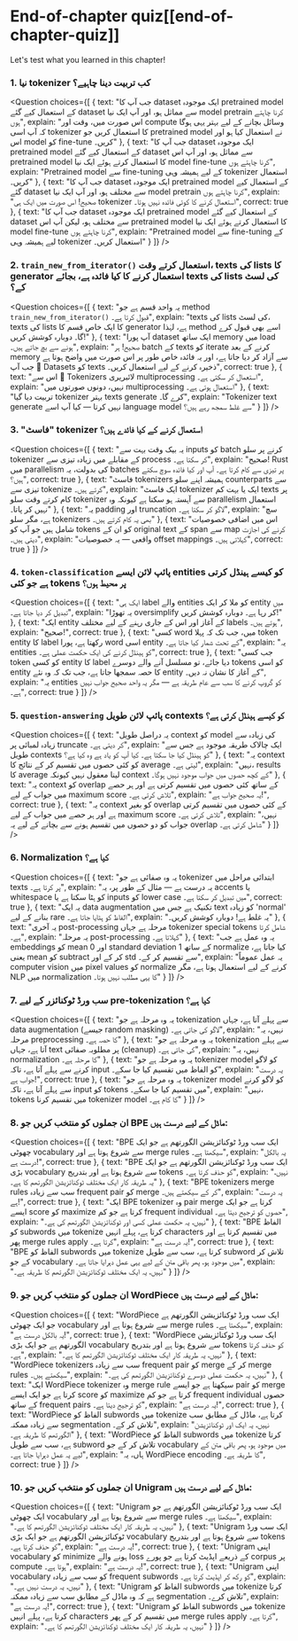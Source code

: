 # End-of-chapter quiz[[end-of-chapter-quiz]]

<CourseFloatingBanner
    chapter={6}
    classNames="absolute z-10 right-0 top-0"
/>

Let's test what you learned in this chapter!

### 1. نیا tokenizer کب تربیت دینا چاہیے؟

<Question
	choices={[
		{
			text: "جب آپ کا dataset ایک موجودہ pretrained model کے استعمال کیے گئے dataset سے مماثل ہو، اور آپ ایک نیا model pretrain کرنا چاہتے ہوں",
			explain: "اس صورت میں، وقت اور compute وسائل بچانے کے لیے بہتر یہی ہوگا کہ آپ اسی tokenizer کا استعمال کریں جو pretrained model نے استعمال کیا ہو اور اس model کو fine-tune کریں۔"
		},
		{
			text: "جب آپ کا dataset ایک موجودہ pretrained model کے استعمال کیے گئے dataset سے مماثل ہو، اور آپ اس pretrained model کا استعمال کرتے ہوئے ایک نیا model fine-tune کرنا چاہتے ہوں",
			explain: "Pretrained model سے fine-tuning کے لیے ہمیشہ وہی tokenizer استعمال کریں۔"
		},
		{
			text: "جب آپ کا dataset ایک موجودہ pretrained model کے استعمال کیے گئے dataset سے مختلف ہو، اور آپ ایک نیا model pretrain کرنا چاہتے ہوں",
			explain: "صحیح! اس صورت میں ایک ہی tokenizer استعمال کرنے کا کوئی فائدہ نہیں ہوتا۔",
            correct: true
		},
        {
			text: "جب آپ کا dataset ایک موجودہ pretrained model کے استعمال کیے گئے dataset سے مختلف ہو، لیکن آپ اس pretrained model کا استعمال کرتے ہوئے ایک نیا model fine-tune کرنا چاہتے ہوں",
			explain: "Pretrained model سے fine-tuning کے لیے ہمیشہ وہی tokenizer استعمال کریں۔"
		}
	]}
/>

### 2. `train_new_from_iterator()` استعمال کرتے وقت، texts کی lists کا generator استعمال کرنے کا کیا فائدہ ہے، بجائے texts کی lists کی لسٹ کے؟

<Question
	choices={[
		{
			text: "یہ واحد قسم ہے جو method `train_new_from_iterator()` قبول کرتا ہے۔",
			explain: "texts کی lists کی لسٹ، texts کی lists کا ایک خاص قسم کا generator ہے، لہٰذا method اسے بھی قبول کرے گا۔ دوبارہ کوشش کریں!"
		},
		{
			text: "آپ پورا dataset ایک ساتھ memory میں load ہونے سے بچ جاتے ہیں۔",
			explain: "صحیح! ہر batch کے texts کو iterate کرنے کے بعد memory سے آزاد کر دیا جاتا ہے، اور یہ فائدہ خاص طور پر اس صورت میں واضح ہوتا ہے جب آپ 🤗 Datasets کو texts ذخیرہ کرنے کے لیے استعمال کریں۔",
            correct: true
		},
		{
			text: "اس سے 🤗 Tokenizers لائبریری multiprocessing استعمال کر سکتی ہے۔",
			explain: "نہیں، دونوں صورتوں میں multiprocessing استعمال ہوتی ہے۔"
		},
        {
			text: "تربیت دیا گیا tokenizer بہتر texts generate کرے گا۔",
			explain: "Tokenizer text generate نہیں کرتا — کیا آپ اسے language model سے غلط سمجھ رہے ہیں؟"
		}
	]}
/>

### 3. "فاسٹ" tokenizer استعمال کرنے کے کیا فائدے ہیں؟

<Question
	choices={[
		{
			text: "یہ بیک وقت بہت سے inputs کو batch کرنے پر سلو tokenizer کے مقابلے میں زیادہ تیزی سے process کر سکتا ہے۔",
			explain: "صحیح! Rust میں parallelism کی بدولت، یہ batches پر تیزی سے کام کرتا ہے۔ آپ اور کیا فائدہ سوچ سکتے ہیں؟",
            correct: true
		},
		{
			text: "فاسٹ tokenizers ہمیشہ اپنے سلو counterparts سے تیزی سے tokenize کرتے ہیں۔",
			explain: "ایک فاسٹ tokenizer ایک یا بہت کم texts پر کام کرتے وقت سلو tokenizer سے آہستہ ہو سکتا ہے کیونکہ وہ parallelism استعمال نہیں کر پاتا۔"
		},
		{
			text: "یہ padding اور truncation لاگو کر سکتا ہے۔",
			explain: "سچ ہے، مگر سلو tokenizers بھی یہ کام کرتے ہیں۔"
		},
        {
			text: "اس میں اضافی خصوصیات شامل ہیں جو آپ کو tokens کو ان کے original text کے span سے map کرنے کی اجازت دیتی ہیں۔",
			explain: "واقعی — یہ خصوصیات offset mappings کہلاتی ہیں۔",
            correct: true
		}
	]}
/>

### 4. `token-classification` پائپ لائن ایسے entities کو کیسے ہینڈل کرتی ہے جو کئی tokens پر محیط ہوں؟

<Question
	choices={[
		{
			text: "ایک ہی label والے entities کو ملا کر ایک entity میں تبدیل کر دیا جاتا ہے۔",
			explain: "یہ تھوڑا oversimplify کر رہا ہے۔ دوبارہ کوشش کریں!"
		},
		{
			text: "ایک entity کے آغاز اور اس کے جاری رہنے کے لیے مختلف labels ہوتے ہیں۔",
			explain: "صحیح!",
            correct: true
		},
		{
			text: "کسی word میں، جب تک کہ پہلا token entity کا label رکھتا ہے، پورا word اسی entity کے تحت شمار کیا جاتا ہے۔",
			explain: "یہ entities کو ہینڈل کرنے کی ایک حکمت عملی ہے۔",
            correct: true
		},
        {
			text: "جب کسی token کو کسی entity کا label دیا جائے، تو مسلسل آنے والے دوسرے tokens کو اسی entity کا حصہ سمجھا جاتا ہے، جب تک کہ وہ نئے entity کے آغاز کا نشان نہ دیں۔",
			explain: "یہ entities کو گروپ کرنے کا سب سے عام طریقہ ہے — مگر یہ واحد صحیح جواب نہیں ہے۔",
            correct: true
		}
	]}
/>

### 5. `question-answering` پائپ لائن طویل contexts کو کیسے ہینڈل کرتی ہے؟

<Question
	choices={[
		{
			text: "یہ دراصل طویل context کو model کی زیادہ سے زیادہ لمبائی پر truncate کر دیتی ہے۔",
			explain: "ایک چالاک طریقہ موجود ہے جس سے طویل contexts کو ہینڈل کیا جا سکتا ہے۔ کیا آپ کو یاد ہے وہ کیا ہے؟"
		},
		{
			text: "یہ context کو کئی حصوں میں تقسیم کر کے نتائج کا average لیتی ہے۔",
			explain: "نہیں، results کا average لینا معقول نہیں کیونکہ context کے کچھ حصوں میں جواب موجود نہیں ہوگا۔"
		},
		{
			text: "یہ context کو overlap کے ساتھ کئی حصوں میں تقسیم کرتی ہے اور ہر حصے میں جواب کے لیے maximum score تلاش کرتی ہے۔",
			explain: "یہ صحیح جواب ہے!",
            correct: true
		},
        {
			text: "یہ context کو بغیر overlap کے کئی حصوں میں تقسیم کرتی ہے اور ہر حصے میں جواب کے لیے maximum score تلاش کرتی ہے۔",
			explain: "نہیں، جواب کو دو حصوں میں تقسیم ہونے سے بچانے کے لیے یہ overlap شامل کرتی ہے۔"
		}
	]}
/>

### 6. Normalization کیا ہے؟

<Question
	choices={[
		{
			text: "یہ وہ صفائی ہے جو tokenizer ابتدائی مراحل میں texts پر کرتا ہے۔",
			explain: "یہ درست ہے — مثال کے طور پر، یہ accents یا whitespace کو ہٹا سکتا ہے یا inputs کو lower case میں تبدیل کر سکتا ہے۔",
            correct: true
		},
		{
			text: "یہ ایک data augmentation تکنیک ہے جس میں text کو زیادہ 'normal' بنانے کے لیے rare الفاظ کو ہٹایا جاتا ہے۔",
			explain: "یہ غلط ہے! دوبارہ کوشش کریں۔"
		},
		{
			text: "یہ آخری post-processing مرحلہ ہے جہاں tokenizer special tokens شامل کرتا ہے۔",
			explain: "یہ مرحلہ post-processing کہلاتا ہے۔"
		},
        {
			text: "یہ وہ عمل ہے جب embeddings کو mean 0 اور standard deviation 1 کے ساتھ normalize کیا جاتا ہے، یعنی mean کو subtract کر کے اور std سے تقسیم کر کے۔",
			explain: "یہ عمل عموماً computer vision میں pixel values کو normalize کرنے کے لیے استعمال ہوتا ہے، مگر NLP میں normalization کا یہی مطلب نہیں ہوتا۔"
		}
	]}
/>

### 7. سب ورڈ ٹوکنائزر کے لیے pre-tokenization کیا ہے؟

<Question
	choices={[
		{
			text: "یہ وہ مرحلہ ہے جو tokenization سے پہلے آتا ہے، جہاں data augmentation (جیسے random masking) لاگو کی جاتی ہے۔",
			explain: "نہیں، یہ مرحلہ preprocessing کا حصہ ہے۔"
		},
		{
			text: "یہ وہ مرحلہ ہے جو tokenization سے پہلے آتا ہے، جہاں text پر مطلوبہ صفائی (cleanup) کی جاتی ہے۔",
			explain: "نہیں، یہ normalization کا مرحلہ ہے۔"
		},
		{
			text: "یہ وہ مرحلہ ہے جو tokenizer model کو لاگو کرنے سے پہلے آتا ہے، تاکہ input کو الفاظ میں تقسیم کیا جا سکے۔",
			explain: "یہ درست جواب ہے!",
            correct: true
		},
        {
			text: "یہ وہ مرحلہ ہے جو tokenizer model کو لاگو کرنے سے پہلے آتا ہے، تاکہ input کو tokens میں تقسیم کیا جا سکے۔",
			explain: "نہیں، tokens میں تقسیم کرنا tokenizer model کا کام ہے۔"
		}
	]}
/>

### 8. ان جملوں کو منتخب کریں جو BPE ماڈل کے لیے درست ہیں:

<Question
	choices={[
		{
			text: "BPE ایک سب ورڈ ٹوکنائزیشن الگورتھم ہے جو ایک چھوٹی vocabulary سے شروع ہوتا ہے اور merge rules سیکھتا ہے۔",
			explain: "یہ بالکل درست ہے!",
            correct: true
		},
		{
			text: "BPE ایک سب ورڈ ٹوکنائزیشن الگورتھم ہے جو ایک بڑی vocabulary سے شروع ہوتا ہے اور بتدریج tokens کو حذف کرتا ہے۔",
			explain: "نہیں، یہ طریقہ کار ایک مختلف ٹوکنائزیشن الگورتھم کا ہے۔"
		},
		{
			text: "BPE tokenizers merge rules سب سے زیادہ frequent pair کو merge کر کے سیکھتے ہیں۔",
			explain: "یہ درست ہے!",
            correct: true
		},
        {
			text: "ایک BPE tokenizer وہ pair merge کرتا ہے جو ایک ایسے score کو maximize کرتا ہے جو کم frequent individual حصوں کو ترجیح دیتا ہے۔",
			explain: "نہیں، یہ حکمت عملی کسی اور ٹوکنائزیشن الگورتھم کی ہے۔"
		},
		{
			text: "BPE الفاظ کو subwords میں tokenize کرتا ہے، پہلے انہیں characters میں تقسیم کرتا ہے اور پھر merge rules apply کرتا ہے۔",
			explain: "یہ درست ہے!",
            correct: true
		},
        {
			text: "BPE الفاظ کو subwords میں tokenize کرتا ہے، سب سے طویل subword تلاش کر کے جو vocabulary میں موجود ہو، پھر باقی متن کے لیے یہی عمل دہرایا جاتا ہے۔",
			explain: "نہیں، یہ ایک مختلف ٹوکنائزیشن الگورتھم کا طریقہ ہے۔"
		}
	]}
/>

### 9. ان جملوں کو منتخب کریں جو WordPiece ماڈل کے لیے درست ہیں:

<Question
	choices={[
		{
			text: "WordPiece ایک سب ورڈ ٹوکنائزیشن الگورتھم ہے جو ایک چھوٹی vocabulary سے شروع ہوتا ہے اور merge rules سیکھتا ہے۔",
			explain: "یہ بالکل درست ہے!",
            correct: true
		},
		{
			text: "WordPiece ایک سب ورڈ ٹوکنائزیشن الگورتھم ہے جو ایک بڑی vocabulary سے شروع ہوتا ہے اور بتدریج tokens کو حذف کرتا ہے۔",
			explain: "نہیں، یہ طریقہ کار ایک مختلف ٹوکنائزیشن الگورتھم کا ہے۔"
		},
		{
			text: "WordPiece tokenizers سب سے زیادہ frequent pair کو merge کر کے merge rules سیکھتے ہیں۔",
			explain: "نہیں، یہ حکمت عملی دوسرے ٹوکنائزیشن الگورتھم کی ہے۔"
		},
        {
			text: "ایک WordPiece tokenizer وہ merge rule سیکھتا ہے جو ایسے pair کو merge کرتا ہے جو ایک ایسے score کو maximize کرتا ہے جو کم frequent individual حصوں کے ساتھ frequent pairs کو ترجیح دیتا ہے۔",
			explain: "یہ درست ہے!",
            correct: true
		},
		{
			text: "WordPiece الفاظ کو subwords میں tokenize کرتا ہے، ماڈل کے مطابق سب سے زیادہ ممکنہ segmentation تلاش کر کے۔",
			explain: "نہیں، یہ ایک اور ٹوکنائزیشن الگورتھم کا طریقہ ہے۔"
		},
        {
			text: "WordPiece الفاظ کو subwords میں tokenize کرتا ہے، سب سے طویل subword تلاش کر کے جو vocabulary میں موجود ہو، پھر باقی متن کے لیے یہ عمل دہرایا جاتا ہے۔",
			explain: "ہاں، یہ WordPiece encoding کا طریقہ ہے۔",
            correct: true
		}
	]}
/>

### 10. ان جملوں کو منتخب کریں جو Unigram ماڈل کے لیے درست ہیں:

<Question
	choices={[
		{
			text: "Unigram ایک سب ورڈ ٹوکنائزیشن الگورتھم ہے جو ایک چھوٹی vocabulary سے شروع ہوتا ہے اور merge rules سیکھتا ہے۔",
			explain: "نہیں، یہ طریقہ کار ایک مختلف ٹوکنائزیشن الگورتھم کا ہے۔"
		},
		{
			text: "Unigram ایک سب ورڈ ٹوکنائزیشن الگورتھم ہے جو ایک بڑی vocabulary سے شروع ہوتا ہے اور بتدریج tokens کو حذف کرتا ہے۔",
			explain: "یہ درست ہے!",
            correct: true
		},
		{
			text: "Unigram اپنی vocabulary کو minimize ہونے والے loss کے ذریعے اپڈیٹ کرتا ہے جو پورے corpus پر compute ہوتا ہے۔",
			explain: "یہ درست ہے!",
            correct: true
		},
		{
			text: "Unigram اپنی vocabulary کو سب سے زیادہ frequent subwords کو رکھ کر اپڈیٹ کرتا ہے۔",
			explain: "نہیں، یہ درست نہیں ہے۔"
		},
        {
			text: "Unigram الفاظ کو subwords میں tokenize کرتا ہے کہ وہ ماڈل کے مطابق سب سے زیادہ ممکنہ segmentation تلاش کرے۔",
			explain: "یہ درست ہے!",
            correct: true
		},
		{
			text: "Unigram الفاظ کو subwords میں tokenize کرتا ہے، پہلے انہیں characters میں تقسیم کر کے پھر merge rules apply کرتا ہے۔",
			explain: "نہیں، یہ طریقہ کار ایک مختلف ٹوکنائزیشن الگورتھم کا ہے۔"
		}
	]}
/>

